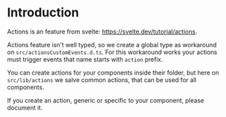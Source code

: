 
<Meta title="Internal Documentation/Actions/Introduction" />

# Introduction

Actions is an feature from svelte: https://svelte.dev/tutorial/actions.

Actions feature isn't well typed, so we create a global type as workaround on
`src/actionsCustomEvents.d.ts`. For this workaround works your actions must trigger events that name
starts with `action` prefix.

You can create actions for your components inside their folder, but here on `src/lib/actions` we
salve common actions, that can be used for all components.

If you create an action, generic or specific to your component, please document it.
